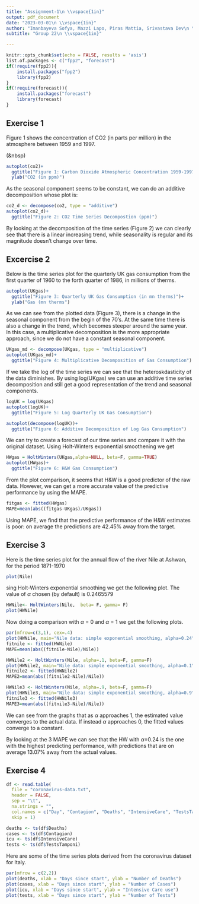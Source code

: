 ```yaml
---
title: "Assignment-1\n \\vspace{1in}"
output: pdf_document
date: "2023-03-01\n \\vspace{1in}"
author: "Imanbayeva Sofya, Mazzi Lapo, Piras Mattia, Srivastava Dev\n \\vspace{1in}"
subtitle: "Group 22\n \\vspace{1in}"

---
```



```r
knitr::opts_chunk$set(echo = FALSE, results = 'asis')
list.of.packages <- c("fpp2", "forecast")
if(!require(fpp2)){
    install.packages("fpp2")
    library(fpp2)
}
if(!require(forecast)){
    install.packages("forecast")
    library(forecast)
}
```
\newpage
## Exercise 1

Figure 1 shows the concentration of CO2 (in parts per million) in the atmosphere between 1959 and 1997.

(&nbsp)

```r
autoplot(co2)+
  ggtitle("Figure 1: Carbon Dioxide Atmospheric Concentration 1959-1997")+
  ylab("CO2 (in ppm)")
```
As the seasonal component seems to be constant, we can do an additive decomposition whose plot is:

```r

co2_d <- decompose(co2, type = "additive")
autoplot(co2_d)+
  ggtitle("Figure 2: CO2 Time Series Decompostion (ppm)")

```

By looking at the decomposition of the time series (Figure 2) we can clearly see that there is a linear increasing trend, while seasonality is regular and its magnitude doesn't change over time.

## Excercise 2

Below is the time series plot for the quarterly UK gas consumption from the first quarter of 1960 to the forth quarter of 1986, in millions of therms.  

```r
autoplot(UKgas)+
  ggtitle("Figure 3: Quarterly UK Gas Consumption (in mn therms)")+
  ylab("Gas (mn therms")
```

As we can see from the plotted data (Figure 3), there is a change in the seasonal component from the begin of the 70's. At the same time there is also a change in the trend, which becomes steeper around the same year. In this case, a multiplicative decomposition is the more appropriate approach, since we do not have a constant seasonal component. 

```r
UKgas_md <- decompose(UKgas, type = "multiplicative")
autoplot(UKgas_md)+
  ggtitle("Figure 4: Multiplicative Decomposition of Gas Consumption")
```


If we take the log of the time series we can see that the heteroskdasticity of the data diminishes. By using log(UKgas) we can use an additive time series decomposition and still get a good representation of the trend and seasonal components.

```r
logUK = log(UKgas)
autoplot(logUK)+
  ggtitle("Figure 5: Log Quarterly UK Gas Consumption")
```

```r
autoplot(decompose(logUK))+
  ggtitle("Figure 6: Additive Decomposition of Log Gas Consumption")
```

We can try to create a forecast of our time series and compare it with the original dataset. Using Holt-Winters exponential smoothening we get

```r
HWgas = HoltWinters(UKgas,alpha=NULL, beta=F, gamma=TRUE)
autoplot(HWgas)+
  ggtitle("Figure 6: H&W Gas Consumption")
```

From the plot comparison, it seems that H&W is a good predictor of the raw data. However, we can get a more accurate value of the predictive performance by using the MAPE.

```r
fitgas <- fitted(HWgas)
MAPE=mean(abs((fitgas-UKgas)/UKgas))
```

Using MAPE, we find that the predictive performance of the H&W estimates is poor: on average the predictions are 42.45% away from the target.


## Exercise 3

Here is the time series plot for the annual flow of the river Nile at Ashwan, for the period 1871-1970

```r
plot(Nile)
```

sing Holt-Winters exponential smoothing we get the following plot. The value of $\alpha$ chosen (by default) is 0.2465579

```r
HWNile<- HoltWinters(Nile,  beta= F, gamma= F)
plot(HWNile)
```

Now doing a comparison with $\alpha$ = 0 and $\alpha$ = 1 we get the following plots.


```r
par(mfrow=c(3,1), cex=.4)
plot(HWNile, main="Nile data: simple exponential smoothing, alpha=0.24")
fitnile <- fitted(HWNile)
MAPE=mean(abs((fitnile-Nile)/Nile))

HWNile2 <- HoltWinters(Nile, alpha=.1, beta=F, gamma=F)
plot(HWNile2, main="Nile data: simple exponential smoothing, alpha=0.1")
fitnile2 <- fitted(HWNile2)
MAPE2=mean(abs((fitnile2-Nile)/Nile))

HWNile3 <- HoltWinters(Nile, alpha=.9, beta=F, gamma=F)
plot(HWNile3, main="Nile data: simple exponential smoothing, alpha=0.9")
fitnile3 <- fitted(HWNile3)
MAPE3=mean(abs((fitnile3-Nile)/Nile))

```

We can see from the graphs that as $\alpha$ approaches 1, the estimated value converges to the actual data. If instead $\alpha$ approaches 0, the fitted values converge to a constant.

By looking at the 3 MAPE we can see that the HW with $\alpha$=0.24 is the one with the highest predicting performance, with predictions that are on average 13.07% away from the actual values.

## Exercise 4

```r
df <- read.table(
  file = "coronavirus-data.txt",
  header = FALSE,
  sep = "\t",
  na.strings = "",
  col.names = c("Day", "Contagion", "Deaths", "IntensiveCare", "TestsTamponi"),
  skip = 1)
```

```r
deaths <- ts(df$Deaths)
cases <- ts(df$Contagion)
icu <- ts(df$IntensiveCare)
tests <- ts(df$TestsTamponi)
```

Here are some of the time series plots derived from the coronavirus dataset for Italy.

```r
par(mfrow = c(2,2))
plot(deaths, xlab = "Days since start", ylab = "Number of Deaths")
plot(cases, xlab = "Days since start", ylab = "Number of Cases")
plot(icu, xlab = "Days since start", ylab = "Intensive Care use")
plot(tests, xlab = "Days since start", ylab = "Number of Tests")

```
